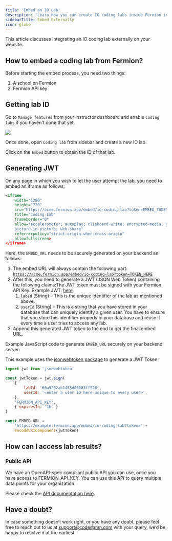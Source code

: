 ```yaml
---
title: 'Embed an IO Lab'
description: 'Learn how you can create IO coding labs inside Fermion interface and embed them externally'
sidebarTitle: Embed Externally
icon: globe
---
```


This article discusses integrating an IO coding lab externally on your website.

## How to embed a coding lab from Fermion?

Before starting the embed process, you need two things:

1. A school on Fermion
2. Fermion API key

## Getting lab ID

Go to `Manage features` from your instructor dashboard and enable `Coding labs` if you haven't done that yet.

![](https://codedamn-website-assets.s3.us-east-1.amazonaws.com/uploads/18-02-2025/screenshot-001199%402x.xuretn.png)

Once done, open `Coding lab` from sidebar and create a new IO lab.

Click on the `Embed` button to obtain the ID of that lab.

## Generating JWT

On any page in which you wish to let the user attempt the lab, you need to embed an iframe as follows:

```xml
<iframe
	width="1280"
	height="720"
	src="https://acme.fermion.app/embed/io-coding-lab?token=EMBED_TOKEN_HERE"
	title="Coding Lab"
	frameborder="0"
	allow="accelerometer; autoplay; clipboard-write; encrypted-media; gyroscope;
	picture-in-picture; web-share"
	referrerpolicy="strict-origin-when-cross-origin"
	allowfullscreen>
</iframe>
```

Here, the `EMBED_URL` needs to be securely generated on your backend as follows:

1. The embed URL will always contain the following part: [`https://acme.fermion.app/embed/io-coding-lab?token=TOKEN_HERE`](https://acme.fermion.app/embed/io-coding-lab?token=TOKEN_HERE)
2. After this, you need to generate a JWT (JSON Web Token) containing the following claims:The JWT token must be signed with your Fermion API Key. Example JWT: [here](https://jwt.io/#debugger-io?token=eyJhbGciOiJIUzI1NiIsInR5cCI6IkpXVCJ9.eyJsYWJJZCI6ImFiY2QiLCJ1c2VySWQiOiJ4eXoiLCJpYXQiOjE1MTYyMzkwMjJ9.9SKcAU52Qad6MERnzy1kF4Y0A3SoAWuGfpmE97JDYOo)
    1. `labId` (String) – This is the unique identifier of the lab as mentioned above.
    2. `userId` (String) – This is a string that you have stored in your database that can uniquely identify a given user. You have to ensure that you store this identifier properly in your database and reuse it every time a user tries to access any lab.
3. Append this generated JWT token to the end to get the final embed URL.

Example JavaScript code to generate `EMBED_URL` securely on your backend server:

This example uses the [jsonwebtoken package](https://www.npmjs.com/package/jsonwebtoken) to generate a JWT Token.

```js
import jwt from 'jsonwebtoken'

const jwtToken = jwt.sign(
	{
		labId: '66a9202ab1458d00083ff520',
		userId: '<enter a user ID here unique to every user>',
	},
	'FERMION_API_KEY',
	{ expiresIn: '1h' }
)

const EMBED_URL =
	'https://example.fermion.app/embed/io-coding-lab?token=' +
	encodeURIComponent(jwtToken)
```

## How can I access lab results?

### Public API

We have an OpenAPI-spec compliant public API you can use, once you have access to FERMION_API_KEY. You can use this API to query multiple data points for your organization.

Please check the [API documentation here](https://api.fermion.app).

## Have a doubt?

In case something doesn’t work right, or you have any doubt, please feel free to reach out to us at [support@codedamn.com](mailto:support@codedamn.com) with your query, we’d be happy to resolve it at the earliest.
